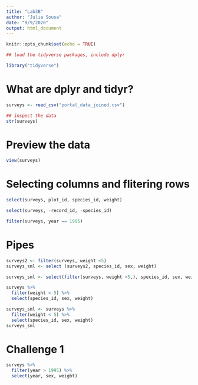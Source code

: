 ```yaml
---
title: "Lab3B"
author: "Julia Sousa"
date: "9/9/2020"
output: html_document
---
```


```r
knitr::opts_chunk$set(echo = TRUE)
```



```r

## load the tidyverse packages, include dplyr

library("tidyverse")

```


# What are dplyr and tidyr?


```r

surveys <- read_csv("portal_data_joined.csv")

```

```r

## inspect the data
str(surveys)

```


# Preview the data

```r
view(surveys)

```



# Selecting columns and flitering rows

```r

select(surveys, plot_id, species_id, weight)

select(surveys, -record_id, -species_id)

filter(surveys, year == 1995)

```

# Pipes


```r

surveys2 <- filter(surveys, weight <5)
surveys_sml <- select (surveys2, species_id, sex, weight)

```


```r

surveys_sml <- select(filter(surveys, weight <5,), species_id, sex, weight)

```


```r

surveys %>% 
  filter(weight < 5) %>% 
  select(species_id, sex, weight)

```


```r

surveys_sml <- surveys %>% 
  filter(weight < 5) %>% 
  select(species_id, sex, weight)
surveys_sml

```



# Challenge 1

```r

surveys %>% 
  filter(year > 1995) %>% 
  select(year, sex, weight)

```




